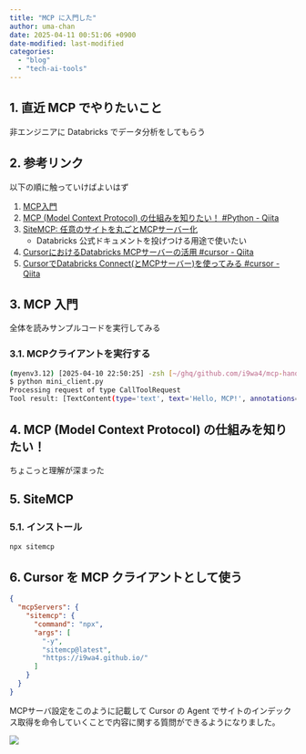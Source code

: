 ```yaml
---
title: "MCP に入門した"
author: uma-chan
date: 2025-04-11 00:51:06 +0900
date-modified: last-modified
categories:
  - "blog"
  - "tech-ai-tools"
---
```


## 1. 直近 MCP でやりたいこと

非エンジニアに Databricks でデータ分析をしてもらう

## 2. 参考リンク

以下の順に触っていけばよいはず

1. [MCP入門](https://zenn.dev/mkj/articles/0ed4d02ef3439c)
1. [MCP (Model Context Protocol) の仕組みを知りたい！ #Python - Qiita](https://qiita.com/megmogmog1965/items/79ec6a47d9c223e8cffc)
1. [SiteMCP: 任意のサイトを丸ごとMCPサーバー化](https://zenn.dev/ryoppippi/articles/1eb7fbe9042a88)
    - Databricks 公式ドキュメントを投げつける用途で使いたい
1. [CursorにおけるDatabricks MCPサーバーの活用 #cursor - Qiita](https://qiita.com/taka_yayoi/items/eea79a88bd638847beb8)
1. [CursorでDatabricks Connect(とMCPサーバー)を使ってみる #cursor - Qiita](https://qiita.com/taka_yayoi/items/dae7053118c7f60e980d)

## 3. MCP 入門

全体を読みサンプルコードを実行してみる

### 3.1. MCPクライアントを実行する

```.sh
(myenv3.12) [2025-04-10 22:50:25] -zsh [~/ghq/github.com/i9wa4/mcp-hands-on] (main) 9e297f01
$ python mini_client.py
Processing request of type CallToolRequest
Tool result: [TextContent(type='text', text='Hello, MCP!', annotations=None)]
```

## 4. MCP (Model Context Protocol) の仕組みを知りたい！

ちょこっと理解が深まった

## 5. SiteMCP

### 5.1. インストール

```.sh
npx sitemcp
```

## 6. Cursor を MCP クライアントとして使う

```.json
{
  "mcpServers": {
    "sitemcp": {
      "command": "npx",
      "args": [
        "-y",
        "sitemcp@latest",
        "https://i9wa4.github.io/"
      ]
    }
  }
}
```

MCPサーバ設定をこのように記載して Cursor の Agent でサイトのインデックス取得を命令していくことで内容に関する質問ができるようになりました。

![](/assets/20250411-mcp-hands-on/cursor-sitemcp.png)
